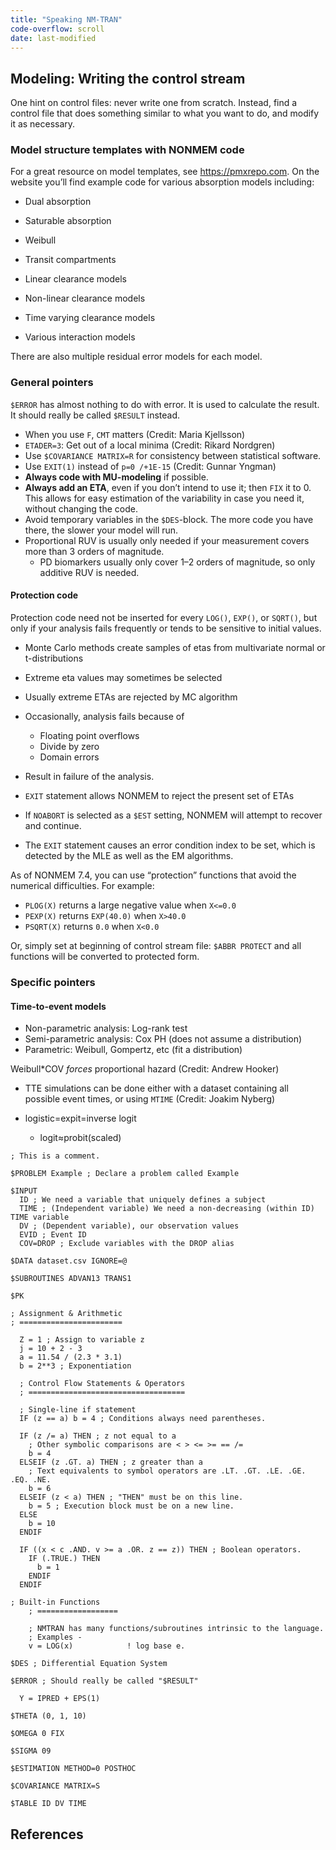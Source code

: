 ```yaml
---
title: "Speaking NM-TRAN"
code-overflow: scroll
date: last-modified
---
```


:::{.callout-caution title="Under construction"}
:::

## Modeling: Writing the control stream

One hint on control files: never write one from scratch.
Instead, find a control file that does something similar to what you want to do, and modify it as necessary.

### Model structure templates with NONMEM code

For a great resource on model templates, see <https://pmxrepo.com>.
On the website you'll find example code for various absorption models including:

* Dual absorption
* Saturable absorption
* Weibull
* Transit compartments

* Linear clearance models
* Non-linear clearance models
* Time varying clearance models
* Various interaction models

There are also multiple residual error models for each model.

### General pointers

`$ERROR` has almost nothing to do with error.
It is used to calculate the result.
It should really be called `$RESULT` instead.

* When you use `F`, `CMT` matters (Credit: Maria Kjellsson)
* `ETADER=3`: Get out of a local minima (Credit: Rikard Nordgren)
* Use `$COVARIANCE MATRIX=R` for consistency between statistical software.
* Use `EXIT(1)` instead of `p=0 /+1E-15` (Credit: Gunnar Yngman)
* **Always code with MU-modeling** if possible.
* **Always add an ETA**, even if you don't intend to use it; then `FIX` it to 0.
This allows for easy estimation of the variability in case you need it, without changing the code.
* Avoid temporary variables in the `$DES`-block.
The more code you have there, the slower your model will run.
* Proportional RUV is usually only needed if your measurement covers more than 3 orders of magnitude.
  * PD biomarkers usually only cover 1--2 orders of magnitude, so only additive RUV is needed.

#### Protection code

Protection code need not be inserted for every `LOG()`, `EXP()`, or `SQRT()`, but only if your analysis fails frequently or tends to be sensitive to initial values.

* Monte Carlo methods create samples of etas from multivariate normal or t-distributions
* Extreme eta values may sometimes be selected
* Usually extreme ETAs are rejected by MC algorithm
* Occasionally, analysis fails because of
    * Floating point overflows
    * Divide by zero
    * Domain errors
* Result in failure of the analysis.

* `EXIT` statement allows NONMEM to reject the present set of ETAs
* If `NOABORT` is selected as a `$EST` setting, NONMEM will attempt to recover and continue.
* The `EXIT` statement causes an error condition index to be set, which is detected by the MLE as well as the EM algorithms.

As of NONMEM 7.4, you can use "protection" functions that avoid the numerical difficulties. For example:

* `PLOG(X)` returns a large negative value when `X<=0.0`
* `PEXP(X)` returns `EXP(40.0)` when `X>40.0`
* `PSQRT(X)` returns `0.0` when `X<0.0`

Or, simply set at beginning of control stream file: `$ABBR PROTECT` and all functions will be converted to protected form.

### Specific pointers

#### Time-to-event models

* Non-parametric analysis: Log-rank test
* Semi-parametric analysis: Cox PH (does not assume a distribution)
* Parametric: Weibull, Gompertz, etc (fit a distribution)

Weibull\*COV *forces* proportional hazard (Credit: Andrew Hooker)

* TTE simulations can be done either with a dataset containing all possible event times, or using `MTIME` (Credit: Joakim Nyberg)

* logistic=expit=inverse logit
  * logit≈probit(scaled)

```nmtran
; This is a comment.

$PROBLEM Example ; Declare a problem called Example

$INPUT
  ID ; We need a variable that uniquely defines a subject
  TIME ; (Independent variable) We need a non-decreasing (within ID) TIME variable
  DV ; (Dependent variable), our observation values
  EVID ; Event ID
  COV=DROP ; Exclude variables with the DROP alias

$DATA dataset.csv IGNORE=@

$SUBROUTINES ADVAN13 TRANS1

$PK

; Assignment & Arithmetic
; =======================
  
  Z = 1 ; Assign to variable z
  j = 10 + 2 - 3
  a = 11.54 / (2.3 * 3.1)
  b = 2**3 ; Exponentiation

  ; Control Flow Statements & Operators
  ; ===================================

  ; Single-line if statement
  IF (z == a) b = 4 ; Conditions always need parentheses.

  IF (z /= a) THEN ; z not equal to a
    ; Other symbolic comparisons are < > <= >= == /=
    b = 4
  ELSEIF (z .GT. a) THEN ; z greater than a
    ; Text equivalents to symbol operators are .LT. .GT. .LE. .GE. .EQ. .NE.
    b = 6
  ELSEIF (z < a) THEN ; "THEN" must be on this line.
    b = 5 ; Execution block must be on a new line.
  ELSE
    b = 10
  ENDIF

  IF ((x < c .AND. v >= a .OR. z == z)) THEN ; Boolean operators.
    IF (.TRUE.) THEN
      b = 1
    ENDIF
  ENDIF

; Built-in Functions
    ; ==================

    ; NMTRAN has many functions/subroutines intrinsic to the language.
    ; Examples -
    v = LOG(x)            ! log base e.

$DES ; Differential Equation System

$ERROR ; Should really be called "$RESULT"

  Y = IPRED + EPS(1)

$THETA (0, 1, 10)

$OMEGA 0 FIX

$SIGMA 09

$ESTIMATION METHOD=0 POSTHOC

$COVARIANCE MATRIX=S

$TABLE ID DV TIME
```

## References

::: {#refs}
:::

